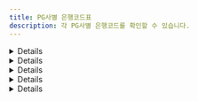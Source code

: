 ```yaml
---
title: PG사별 은행코드표
description: 각 PG사별 은행코드를 확인할 수 있습니다.
---
```





<Details>
<p slot="summary">NHN KCP 은행코드</p>

* KB국민은행 : BK04
* SC제일은행 : BK23
* 경남은행 : BK39
* 광주은행 : BK34
* 기업은행 : BK03
* 농협 : BK11
* 대구은행 : BK31
* 부산은행 : BK32
* 산업은행 : BK02
* 새마을금고 : BK45
* 수협 : BK07
* 신한은행 : BK88
* 신협 : BK48
* 외환은행 : BK81
* 우리은행 : BK20
* 우체국 : BK71
* 전북은행 : BK37
* 축협 : BK12
* 카카오뱅크 : BK90
* 케이뱅크 : BK89
* 하나은행 : BK81
* 한국씨티은행 : BK27
* 토스뱅크 : BK92

</Details>

<Details>
<p slot="summary">KG이니시스 은행코드</p>

* KB국민은행 : 04
* SC제일은행 : 23
* 경남은행 : 39
* 광주은행 : 34
* 기업은행 : 03
* 농협 : 11
* 대구은행 : 31
* 부산은행 : 32
* 산업은행 : 02
* 새마을금고 : 45
* 수협 : 07
* 신한은행 : 88
* 신협 : 48
* 외환은행 : 81
* 우리은행 : 20
* 우체국 : 71
* 전북은행 : 37
* 축협 : 12
* 카카오뱅크 : 90
* 케이뱅크 : 89
* 하나은행 : 81
* 한국씨티은행 : 27
* 토스뱅크 : 92

</Details>

<Details>
<p slot="summary">페이조아 (다우데이타)</p>

* KB국민은행 : 04
* SC제일은행 : 11
* 경남은행 : -
* 광주은행 : -
* 기업은행 : 03
* 농협 : 08
* 대구은행 : -
* 부산은행 : 15
* 산업은행 : -
* 새마을금고 : -
* 수협 : -
* 신한은행 : 10
* 신협 : -
* 외환은행 : 05
* 우리은행 : 09
* 우체국 : 31
* 전북은행 : -
* 축협 : -
* 카카오뱅크 : -
* 케이뱅크 : -
* 하나은행 : 12
* 한국씨티은행 : -
* 토스뱅크 : -

</Details>

<Details>
<p slot="summary">토스페이먼츠 &#x26; 다날 &#x26; 나이스페이먼츠 &#x26; JTNet &#x26; KICC &#x26; SMARTRO &#x26; 세틀뱅크</p>

* KB국민은행 : 004
* SC제일은행 : 023
* 경남은행 : 039
* 광주은행 : 034
* 기업은행 : 003
* 농협 : 011
* 대구은행 : 031
* 부산은행 : 032
* 산업은행 : 002
* 새마을금고 : 045
* 수협 : 007
* 신한은행 : 088
* 신협 : 048
* 외환은행 : 081
* 우리은행 : 020
* 우체국 : 071
* 전북은행 : 037
* 축협 : 012
* 카카오뱅크 : 090
* 케이뱅크 : 089
* 하나은행 : 081
* 한국씨티은행 : 027
* 토스뱅크 : 092

</Details>

<Details>
<p slot="summary">(신)나이스페이</p>

* KB국민은행 : 004
* SC제일은행 : 023
* 광주은행 : 034
* 기업은행 : 003
* 농협 : 011
* 대구은행 : 031
* 부산은행 : 032
* 신한은행 : 088
* 히니은행 : 081
* 우리은행 : 020
* 우체국 : 071
* 케이뱅크 : 089

</Details>

